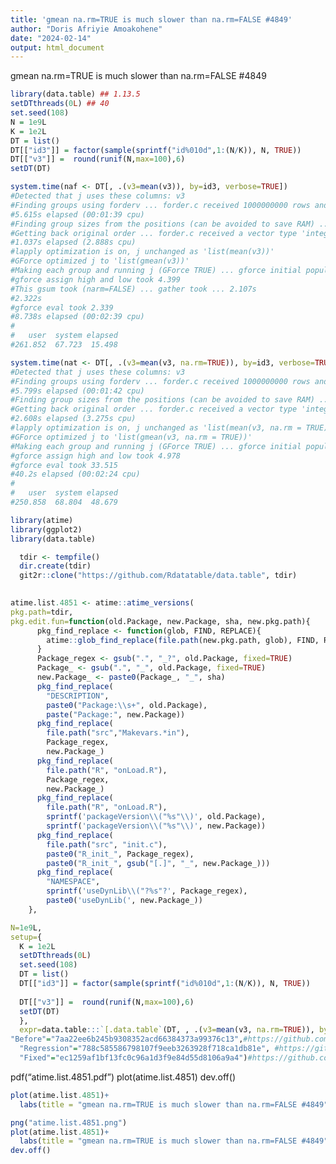 ```yaml
---
title: 'gmean na.rm=TRUE is much slower than na.rm=FALSE #4849'
author: "Doris Afriyie Amoakohene"
date: "2024-02-14"
output: html_document
---
```


gmean na.rm=TRUE is much slower than na.rm=FALSE #4849

```r
library(data.table) ## 1.13.5
setDTthreads(0L) ## 40
set.seed(108)
N = 1e9L
K = 1e2L
DT = list()
DT[["id3"]] = factor(sample(sprintf("id%010d",1:(N/K)), N, TRUE))
DT[["v3"]] =  round(runif(N,max=100),6)
setDT(DT)

system.time(naf <- DT[, .(v3=mean(v3)), by=id3, verbose=TRUE])
#Detected that j uses these columns: v3 
#Finding groups using forderv ... forder.c received 1000000000 rows and 1 columns
#5.615s elapsed (00:01:39 cpu) 
#Finding group sizes from the positions (can be avoided to save RAM) ... 0.091s elapsed (0.074s cpu) 
#Getting back original order ... forder.c received a vector type 'integer' length 10000000
#1.037s elapsed (2.888s cpu) 
#lapply optimization is on, j unchanged as 'list(mean(v3))'
#GForce optimized j to 'list(gmean(v3))'
#Making each group and running j (GForce TRUE) ... gforce initial population of grp took 0.319
#gforce assign high and low took 4.399
#This gsum took (narm=FALSE) ... gather took ... 2.107s
#2.322s
#gforce eval took 2.339
#8.738s elapsed (00:02:39 cpu) 
#
#   user  system elapsed 
#261.852  67.723  15.498 

system.time(nat <- DT[, .(v3=mean(v3, na.rm=TRUE)), by=id3, verbose=TRUE])
#Detected that j uses these columns: v3 
#Finding groups using forderv ... forder.c received 1000000000 rows and 1 columns
#5.799s elapsed (00:01:42 cpu) 
#Finding group sizes from the positions (can be avoided to save RAM) ... 0.090s elapsed (0.074s cpu) 
#Getting back original order ... forder.c received a vector type 'integer' length 10000000
#2.608s elapsed (3.275s cpu) 
#lapply optimization is on, j unchanged as 'list(mean(v3, na.rm = TRUE))'
#GForce optimized j to 'list(gmean(v3, na.rm = TRUE))'
#Making each group and running j (GForce TRUE) ... gforce initial population of grp took 0.346
#gforce assign high and low took 4.978
#gforce eval took 33.515
#40.2s elapsed (00:02:24 cpu) 
#
#   user  system elapsed 
#250.858  68.804  48.679
```


```r


library(atime)
library(ggplot2)
library(data.table)

```

```r
  tdir <- tempfile()
  dir.create(tdir)
  git2r::clone("https://github.com/Rdatatable/data.table", tdir)
  
```


```r

atime.list.4851 <- atime::atime_versions(
pkg.path=tdir,
pkg.edit.fun=function(old.Package, new.Package, sha, new.pkg.path){
      pkg_find_replace <- function(glob, FIND, REPLACE){
        atime::glob_find_replace(file.path(new.pkg.path, glob), FIND, REPLACE)
      }
      Package_regex <- gsub(".", "_?", old.Package, fixed=TRUE)
      Package_ <- gsub(".", "_", old.Package, fixed=TRUE)
      new.Package_ <- paste0(Package_, "_", sha)
      pkg_find_replace(
        "DESCRIPTION", 
        paste0("Package:\\s+", old.Package),
        paste("Package:", new.Package))
      pkg_find_replace(
        file.path("src","Makevars.*in"),
        Package_regex,
        new.Package_)
      pkg_find_replace(
        file.path("R", "onLoad.R"),
        Package_regex,
        new.Package_)
      pkg_find_replace(
        file.path("R", "onLoad.R"),
        sprintf('packageVersion\\("%s"\\)', old.Package),
        sprintf('packageVersion\\("%s"\\)', new.Package))
      pkg_find_replace(
        file.path("src", "init.c"),
        paste0("R_init_", Package_regex),
        paste0("R_init_", gsub("[.]", "_", new.Package_)))
      pkg_find_replace(
        "NAMESPACE",
        sprintf('useDynLib\\("?%s"?', Package_regex),
        paste0('useDynLib(', new.Package_))
    },

N=1e9L,
setup={
  K = 1e2L
  setDTthreads(0L)
  set.seed(108)
  DT = list()
  DT[["id3"]] = factor(sample(sprintf("id%010d",1:(N/K)), N, TRUE))
  
  DT[["v3"]] =  round(runif(N,max=100),6)
  setDT(DT)
  },
  expr=data.table:::`[.data.table`(DT, , .(v3=mean(v3, na.rm=TRUE)), by=id3, verbose=TRUE),
"Before"="7aa22ee6b245b9308352acd66384373a99376c13",#https://github.com/Rdatatable/data.table/tree/7aa22ee6b245b9308352acd66384373a99376c13
  "Regression"="788c585586798107f9eeb3263928f718ca1db81e", #https://github.com/Rdatatable/data.table/tree/788c585586798107f9eeb3263928f718ca1db81e
  "Fixed"="ec1259af1bf13fc0c96a1d3f9e84d55d8106a9a4")#https://github.com/Rdatatable/data.table/tree/ec1259af1bf13fc0c96a1d3f9e84d55d8106a9a4
```



pdf("atime.list.4851.pdf")
plot(atime.list.4851)
dev.off()



```r
plot(atime.list.4851)+
  labs(title = "gmean na.rm=TRUE is much slower than na.rm=FALSE #4849")

png("atime.list.4851.png")
plot(atime.list.4851)+
  labs(title = "gmean na.rm=TRUE is much slower than na.rm=FALSE #4849")
dev.off()

```
